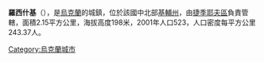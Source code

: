 {{coord|49|18|16|N|29|40|51|E|scale:30000|display=title}}

'''羅西什基'''（{{lang-uk|Росішки}}），是[[烏克蘭|烏克蘭]]的城鎮，位於該國中北部[[基輔州|基輔州]]，由[[捷季耶夫區|捷季耶夫區]]負責管轄，面積2.15平方公里，海拔高度198米，2001年人口523，人口密度每平方公里243.37人。

<!-- 檔案不存在 [[Image:RosishkyChurchOld.jpg|alt=Церква Архістратига Михаїла (дер.)]] -->
{{Ukraine-geo-stub}}
[[Category:烏克蘭城市|Category:烏克蘭城市]]